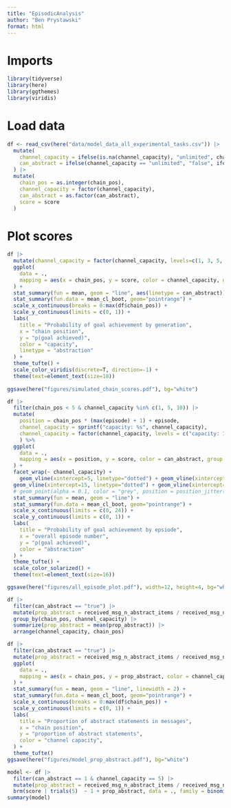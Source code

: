 ```yaml
---
title: "EpisodicAnalysis"
author: "Ben Prystawski"
format: html
---
```


# Imports

```r
library(tidyverse)
library(here)
library(ggthemes)
library(viridis)
```

# Load data

```r
df <- read_csv(here("data/model_data_all_experimental_tasks.csv")) |>
  mutate(
    channel_capacity = ifelse(is.na(channel_capacity), "unlimited", channel_capacity),
    can_abstract = ifelse(channel_capacity == "unlimited", "false", ifelse(can_abstract == 1, "true", "false"))
  ) |>
  mutate(
    chain_pos = as.integer(chain_pos),
    channel_capacity = factor(channel_capacity),
    can_abstract = as.factor(can_abstract),
    score = score
  )
```

# Plot scores

```r
df |>
  mutate(channel_capacity = factor(channel_capacity, levels=c(1, 3, 5, 7, 10, "unlimited"))) %>%
  ggplot(
    data = .,
    mapping = aes(x = chain_pos, y = score, color = channel_capacity, group = interaction(channel_capacity, can_abstract))
  ) +
  stat_summary(fun = mean, geom = "line", aes(linetype = can_abstract)) +
  stat_summary(fun.data = mean_cl_boot, geom="pointrange") +
  scale_x_continuous(breaks = 0:max(df$chain_pos)) +
  scale_y_continuous(limits = c(0, 1)) +
  labs(
    title = "Probability of goal achievement by generation",
    x = "chain position",
    y = "p(goal achieved)",
    color = "capacity",
    linetype = "abstraction"
  ) +
  theme_tufte() +
  scale_color_viridis(discrete=T, direction=-1) +
  theme(text=element_text(size=18))
  
ggsave(here("figures/simulated_chain_scores.pdf"), bg="white")
```

```r
df |>
  filter(chain_pos < 5 & channel_capacity %in% c(1, 5, 10)) |>
  mutate(
    position = chain_pos * (max(episode) + 1) + episode,
    channel_capacity = sprintf("capacity: %s", channel_capacity),
    channel_capacity = factor(channel_capacity, levels = c("capacity: 1", "capacity: 5", "capacity: 10"))
    ) %>%
  ggplot(
    data = .,
    mapping = aes(x = position, y = score, color = can_abstract, group = can_abstract)
  ) +
  facet_wrap(~ channel_capacity) +
    geom_vline(xintercept=5, linetype="dotted") + geom_vline(xintercept=10, linetype="dotted") +
  geom_vline(xintercept=15, linetype="dotted") + geom_vline(xintercept=20, linetype="dotted") +
  # geom_point(alpha = 0.1, color = "grey", position = position_jitter(width=0.2, height=0.05)) +
  stat_summary(fun = mean, geom = "line") +
  stat_summary(fun.data = mean_cl_boot, geom="pointrange") +
  scale_x_continuous(limits = c(0, 24)) +
  scale_y_continuous(limits = c(0, 1)) +
  labs(
    title = "Probability of goal achievement by epsiode",
    x = "overall episode number",
    y = "p(goal achieved)",
    color = "abstraction"
  ) +
  theme_tufte() +
  scale_color_solarized() +
  theme(text=element_text(size=16))

ggsave(here("figures/all_episode_plot.pdf"), width=12, height=4, bg="white")
```

```r
df |>
  filter(can_abstract == "true") |>
  mutate(prop_abstract = received_msg_n_abstract_items / received_msg_n_items) |>
  group_by(chain_pos, channel_capacity) |>
  summarize(prop_abstract = mean(prop_abstract)) |>
  arrange(channel_capacity, chain_pos)
```

```r
df |>
  filter(can_abstract == "true") |>
  mutate(prop_abstract = received_msg_n_abstract_items / received_msg_n_items) %>%
  ggplot(
    data = .,
    mapping = aes(x = chain_pos, y = prop_abstract, color = channel_capacity)
  ) +
  stat_summary(fun = mean, geom = "line", linewidth = 2) +
  stat_summary(fun.data = mean_cl_boot, geom="pointrange") +
  scale_x_continuous(breaks = 0:max(df$chain_pos)) +
  scale_y_continuous(limits = c(0, 1)) +
  labs(
    title = "Proportion of abstract statements in messages",
    x = "chain position",
    y = "proportion of abstract statements",
    color = "channel capacity",
  ) +
  theme_tufte()
ggsave(here("figures/model_prop_abstract.pdf"), bg="white")
```

```r
model <- df |>
  filter(can_abstract == 1 & channel_capacity == 5) |>
  mutate(prop_abstract = received_msg_n_abstract_items / received_msg_n_items) %>%
  brm(score | trials(5)  ~ 1 + prop_abstract, data = ., family = binomial())
summary(model)
```
